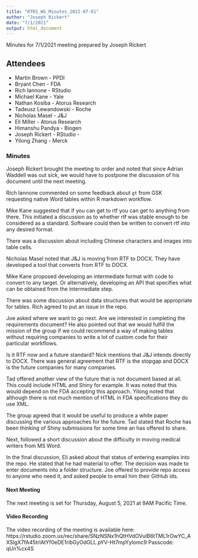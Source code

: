 ```yaml
---
title: "RTRS_WG_Minutes_2021-07-01"
author: "Joseph Rickert"
date: "7/1/2021"
output: html_document
---
```


Minutes for 7/1/2021 meeting prepared by Joseph Rickert

## Attendees
* Martin Brown - PPDI
* Bryant Chen - FDA
* Rich Iannone - RStudio
* Michael Kane - Yale
* Nathan Kosiba - Atorus Research
* Tadeusz Lewandowski - Roche
* Nicholas Masel - J&J
* Eli Miller - Atorus Research
* Himanshu Pandya - Biogen 
* Joseph Rickert - RStudio -
* Yilong Zhang - Merck

### Minutes

Joseph Rickert brought the meeting to order and noted that since Adrian Waddell was out sick, we would have to postpone the discussion of his document until the next meeting. 

Rich Iannone commented on some feedback about `gt` from GSK  
requesting native Word tables within R markdown workflow.

Mike Kane suggested that if you can get to rtf you can get to anything from there. This initiated a discussion as to whether rtf was stable enough to be considered as a standard. Software could then be written to convert rtf into any desired format.

There was a discussion about including Chinese characters and images into table cells.

Nicholas Masel noted that J&J is moving from RTF to DOCX. They have developed a tool that converts from RTF to DOCX.

Mike Kane proposed developing an intermediate format with code to convert to any target. Or alternatively, developing an API that specifies what can be obtained from the intermediate step.

There was some discussion about data structures that would be appropriate for tables. Rich agreed to put an issue in the repo.

Joe asked where we want to go next. Are we interested in completing the requirements document? He also pointed out that we would fulfill the mission of the group if we could recommend a way of making tables without requiring companies to write a lot of custom code for their particular workflows.

Is it RTF now and a future standard?
Nick mentions that J&J intends directly to DOCX. There was general agreement that RTF is the stopgap and DOCX is the future companies for many companies.

Tad offered another view of the future that is not document based at all. This could include HTML and Shiny for example. It was noted that this would depend on the FDA accepting this approach. Yilong noted that although there is not much mention of HTML in FDA specifications they do use XML. 

The group agreed that it would be useful to produce a white paper discussing the various approaches for the future. Tad stated that Roche has been thinking of Shiny submissions for some time an has offered to share.

Next, followed a short discussion about the difficulty in moving medical writers from MS Word. 

In the final discussion, Eli asked about that status of entering examples into the repo. He stated that he had material to offer. The decision was made to enter documents into a folder structure. Joe offered to provide repo access to anyone who need it, and asked people to email him their GitHub ids.

#### Next Meeting
The next meeting is set for Thursday, August 5, 2021 at 9AM Pacific Time.

#### Video Recording
The video recording of the meeting is available here: https://rstudio.zoom.us/rec/share/SNzNSNx1hQtHVdOVulB6tTML1rOwYC_AXSlgX7fA45trlAtYf0eDE1ribGyOdGLL.pYV-Ht7mpYyIomc9 Passcode: qUn%cx4S




